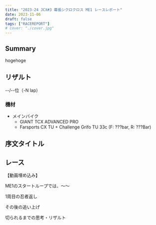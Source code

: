 ```yaml
---
title: "2023-24 JCX#3 幕張シクロクロス ME1 レースレポート"
date: 2023-11-06
draft: false
tags: ["RACEREPORT"]
# cover: "./cover.jpg"
---
```


## Summary

hogehoge

## リザルト

--/--位（-N lap）

### 機材

- メインバイク
  - GIANT TCX ADVANCED PRO
  - Farsports CX TU + Challenge Grifo TU 33c (F: ???bar, R: ???Bar)

## 序文タイトル

## レース

【動画埋め込み】

ME1のスタートループでは、～～

1周目の忍者返し

その後の追い上げ

切られるまでの思考・リザルト

